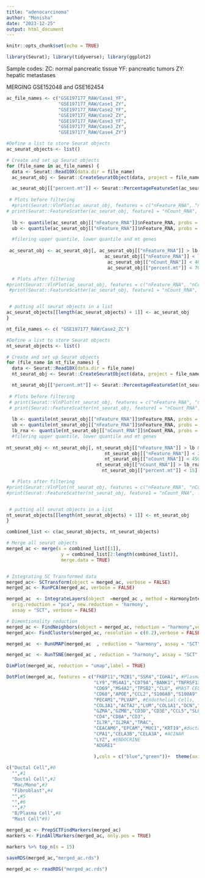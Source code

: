 ```yaml
---
title: "adenocarcinoma"
author: "Monisha"
date: "2023-12-25"
output: html_document
---
```


```r
knitr::opts_chunk$set(echo = TRUE)
```

```r
library(Seurat); library(tidyverse); library(ggplot2)
```

Sample codes:
ZC: normal pancreatic tissue
YF: pancreatic tumors
ZY: hepatic metastases


MERGING GSE152048 and GSE162454

```r

ac_file_names <- c("GSE197177_RAW/Case1_YF",  
                   "GSE197177_RAW/Case1_ZY",
                   "GSE197177_RAW/Case2_YF",
                   "GSE197177_RAW/Case2_ZY",
                   "GSE197177_RAW/Case3_YF",
                   "GSE197177_RAW/Case3_ZY",
                   "GSE197177_RAW/Case4_ZY")

#Define a list to store Seurat objects
ac_seurat_objects <- list()

# Create and set up Seurat objects
for (file_name in ac_file_names) {
  data <- Seurat::Read10X(data.dir = file_name)
  ac_seurat_obj <- Seurat::CreateSeuratObject(data, project = file_name, min.cells = 3, min.features = 200)

  ac_seurat_obj[["percent.mt"]] <- Seurat::PercentageFeatureSet(ac_seurat_obj, pattern = "MT-")
 
 # Plots before filtering
  #print(Seurat::VlnPlot(ac_seurat_obj, features = c("nFeature_RNA", "nCount_RNA", "percent.mt"), ncol = 3))
# print(Seurat::FeatureScatter(ac_seurat_obj, feature1 = "nCount_RNA", feature2  = "nFeature_RNA"))
 
  lb <- quantile(ac_seurat_obj[["nFeature_RNA"]]$nFeature_RNA, probs = 0.04)
  ub <- quantile(ac_seurat_obj[["nFeature_RNA"]]$nFeature_RNA, probs = 0.96) # filtering features using quantile

  #filering upper quantile, lower quantile and mt genes
 
 ac_seurat_obj <- ac_seurat_obj[, ac_seurat_obj[["nFeature_RNA"]] > lb &
                                    ac_seurat_obj[["nFeature_RNA"]] < 7000 &
                                     ac_seurat_obj[["nCount_RNA"]] < 40000 &
                                     ac_seurat_obj[["percent.mt"]] < 70]

  # Plots after filtering
#print(Seurat::VlnPlot(ac_seurat_obj, features = c("nFeature_RNA", "nCount_RNA", "percent.mt"), ncol = 3))
 #print(Seurat::FeatureScatter(ac_seurat_obj, feature1 = "nCount_RNA", feature2  = "nFeature_RNA"))


 # putting all seurat objects in a list
ac_seurat_objects[[length(ac_seurat_objects) + 1]] <- ac_seurat_obj
}
```



```r

nt_file_names <- c( "GSE197177_RAW/Case2_ZC")

#Define a list to store Seurat objects
nt_seurat_objects <- list()

# Create and set up Seurat objects
for (file_name in nt_file_names) {
  data <- Seurat::Read10X(data.dir = file_name)
  nt_seurat_obj <- Seurat::CreateSeuratObject(data, project = file_name, min.cells = 3, min.features = 200)

  nt_seurat_obj[["percent.mt"]] <- Seurat::PercentageFeatureSet(nt_seurat_obj, pattern = "MT-")
 
 # Plots before filtering
 # print(Seurat::VlnPlot(nt_seurat_obj, features = c("nFeature_RNA", "nCount_RNA", "percent.mt"), ncol = 3))
 # print(Seurat::FeatureScatter(nt_seurat_obj, feature1 = "nCount_RNA", feature2  = "nFeature_RNA"))
 
  lb <- quantile(nt_seurat_obj[["nFeature_RNA"]]$nFeature_RNA, probs = 0.06)
  ub <- quantile(nt_seurat_obj[["nFeature_RNA"]]$nFeature_RNA, probs = 0.96) # filtering features using quantile
  lb_rna <- quantile(nt_seurat_obj[["nCount_RNA"]]$nCount_RNA, probs = 0.06)
  #filering upper quantile, lower quantile and mt genes
 
nt_seurat_obj <- nt_seurat_obj[, nt_seurat_obj[["nFeature_RNA"]] > lb &
                                    nt_seurat_obj[["nFeature_RNA"]] < 2000 &
                                    nt_seurat_obj[["nCount_RNA"]] < 4500 &
                                 nt_seurat_obj[["nCount_RNA"]] > lb_rna &
                                   nt_seurat_obj[["percent.mt"]] < 15]

  # Plots after filtering
#print(Seurat::VlnPlot(nt_seurat_obj, features = c("nFeature_RNA", "nCount_RNA", "percent.mt"), ncol = 3))
#print(Seurat::FeatureScatter(nt_seurat_obj, feature1 = "nCount_RNA", feature2  = "nFeature_RNA"))


 # putting all seurat objects in a list
nt_seurat_objects[[length(nt_seurat_objects) + 1]] <- nt_seurat_obj
}
```


```r
combined_list <- c(ac_seurat_objects, nt_seurat_objects)

# Merge all seurat objects
merged_ac <- merge(x = combined_list[[1]], 
                    y = combined_list[2:length(combined_list)], 
                    merge.data = TRUE)


# Integrating SC Transformed data
merged_ac<- SCTransform(object = merged_ac, verbose = FALSE)
merged_ac <- RunPCA(merged_ac, verbose = FALSE)

merged_ac  <- IntegrateLayers(object  =merged_ac , method = HarmonyIntegration,
  orig.reduction = "pca", new.reduction = 'harmony',
  assay = "SCT", verbose = FALSE)

# Dimentionality reduction
merged_ac <- FindNeighbors(object = merged_ac, reduction = "harmony",verbose = FALSE)
merged_ac<- FindClusters(merged_ac, resolution = c(0.2),verbose = FALSE)

merged_ac  <- RunUMAP(merged_ac  , reduction = "harmony", assay = "SCT", dims = 1:50, verbose = FALSE)

merged_ac  <- RunTSNE(merged_ac , reduction = "harmony", assay = "SCT", dims = 1:50, verbose = FALSE)

```



```r
DimPlot(merged_ac, reduction = "umap",label = TRUE)

```

```r
DotPlot(merged_ac, features = c("FKBP11","MZB1","SSR4","IGHA1", #Plasma Cell
                                "LY9","MS4A1","CD79A","BANK1","TNFRSF13C", #B Cell
                                "CD69","MS4A2","TPSB2","CLU", #MAST CELL
                                "CD68","APOE","CCL2","S100A8","S100A9", "CXCL1","AIF1","CD74", #MAC/MONO
                                "PECAM1","PLVAP", #Endothelial Cells,
                                "COL3A1","ACTA2","LUM","COL1A1","DCN","COL1A2", #FIBROBLAST
                                "GZMA","GZMB","CD3D","CD3E","CCL5","SLC30A1","NKG7", #NK
                                "CD4","CD8A","CD3",
                                "IL7R","IL2RA","TRAC",
                                "CEACAM6","EPCAM","MUC1","KRT19",#ductal cells
                                "CPA1","CELA3B","CELA3A", #ACINAR
                                "LYZ", #ENDOCRINE
                                "ADGRE1"
                                
                                ),cols = c("blue","green"))+  theme(axis.text.x = element_text(angle = 90, vjust = 0.5, hjust=1))
```
```r
c("Ductal Cell",#0
  "",#1
  "Ductal Cell",#2
  "Mac/Mono",#3
  "Fibroblast",#4
  "",#5
  "",#6
  "",#7
  "B/Plasma Cell",#8
  "Mast Cell"#9)
```

```r
merged_ac <- PrepSCTFindMarkers(merged_ac)
markers <- FindAllMarkers(merged_ac, only.pos = TRUE)

markers %>% top_n(n = 15)
```

```r
saveRDS(merged_ac,"merged_ac.rds")
```


```r
merged_ac <- readRDS("merged_ac.rds")
```





















